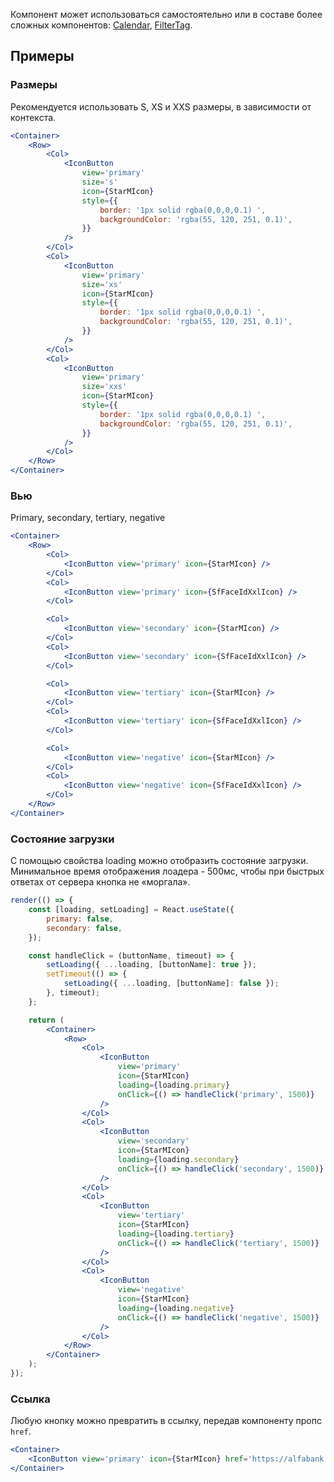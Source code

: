 Компонент может использоваться самостоятельно или в составе более сложных компонентов:
[Calendar](/docs/calendar--calendar), [FilterTag](/docs/filtertag--filter-tag).

## Примеры

### Размеры

Рекомендуется использовать S, XS и XXS размеры, в зависимости от контекста.

```jsx live
<Container>
    <Row>
        <Col>
            <IconButton
                view='primary'
                size='s'
                icon={StarMIcon}
                style={{
                    border: '1px solid rgba(0,0,0,0.1) ',
                    backgroundColor: 'rgba(55, 120, 251, 0.1)',
                }}
            />
        </Col>
        <Col>
            <IconButton
                view='primary'
                size='xs'
                icon={StarMIcon}
                style={{
                    border: '1px solid rgba(0,0,0,0.1) ',
                    backgroundColor: 'rgba(55, 120, 251, 0.1)',
                }}
            />
        </Col>
        <Col>
            <IconButton
                view='primary'
                size='xxs'
                icon={StarMIcon}
                style={{
                    border: '1px solid rgba(0,0,0,0.1) ',
                    backgroundColor: 'rgba(55, 120, 251, 0.1)',
                }}
            />
        </Col>
    </Row>
</Container>
```

### Вью

Primary, secondary, tertiary, negative

```jsx live
<Container>
    <Row>
        <Col>
            <IconButton view='primary' icon={StarMIcon} />
        </Col>
        <Col>
            <IconButton view='primary' icon={SfFaceIdXxlIcon} />
        </Col>

        <Col>
            <IconButton view='secondary' icon={StarMIcon} />
        </Col>
        <Col>
            <IconButton view='secondary' icon={SfFaceIdXxlIcon} />
        </Col>

        <Col>
            <IconButton view='tertiary' icon={StarMIcon} />
        </Col>
        <Col>
            <IconButton view='tertiary' icon={SfFaceIdXxlIcon} />
        </Col>

        <Col>
            <IconButton view='negative' icon={StarMIcon} />
        </Col>
        <Col>
            <IconButton view='negative' icon={SfFaceIdXxlIcon} />
        </Col>
    </Row>
</Container>
```

### Состояние загрузки

С помощью свойства loading можно отобразить состояние загрузки. Минимальное время отображения лоадера - 500мс, чтобы при быстрых ответах от сервера кнопка не «моргала».

```jsx live
render(() => {
    const [loading, setLoading] = React.useState({
        primary: false,
        secondary: false,
    });

    const handleClick = (buttonName, timeout) => {
        setLoading({ ...loading, [buttonName]: true });
        setTimeout(() => {
            setLoading({ ...loading, [buttonName]: false });
        }, timeout);
    };

    return (
        <Container>
            <Row>
                <Col>
                    <IconButton
                        view='primary'
                        icon={StarMIcon}
                        loading={loading.primary}
                        onClick={() => handleClick('primary', 1500)}
                    />
                </Col>
                <Col>
                    <IconButton
                        view='secondary'
                        icon={StarMIcon}
                        loading={loading.secondary}
                        onClick={() => handleClick('secondary', 1500)}
                    />
                </Col>
                <Col>
                    <IconButton
                        view='tertiary'
                        icon={StarMIcon}
                        loading={loading.tertiary}
                        onClick={() => handleClick('tertiary', 1500)}
                    />
                </Col>
                <Col>
                    <IconButton
                        view='negative'
                        icon={StarMIcon}
                        loading={loading.negative}
                        onClick={() => handleClick('negative', 1500)}
                    />
                </Col>
            </Row>
        </Container>
    );
});
```

### Ссылка

Любую кнопку можно превратить в ссылку, передав компоненту пропс `href`.

```jsx live
<Container>
    <IconButton view='primary' icon={StarMIcon} href='https://alfabank.ru' target='_blank' />
</Container>
```
